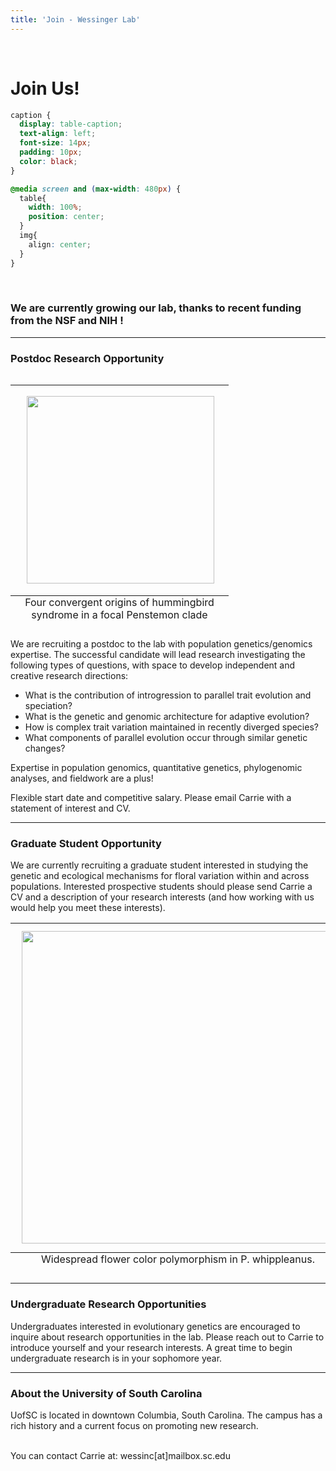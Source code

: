 ```yaml
---
title: 'Join - Wessinger Lab'
---
```

<!--hello, this is an html comment--> 
<!--the title here NORMALLY controls the big text at the top of this web page as well as the title shown within the tab but I changed that so this title only controls the text within the tab for all .Rmds/.htmls (the change is coded within the in_header.html) because I wanted the information in the tab to say something different than the text at the top of each web page--> 
<br>
<!-- anything within carrots is html code that will by knitted into the .html output my knitting the .rmd-->
<!-- br means break and inserts an empty line, i think the size of the break is based on the default size of the body text-->

# Join Us!
<!-- header 1, aka the large font that is centered at the top of the web page, best to leave a line between headers and other code, otherwise sometimes rmd won't format them correctly -->
 

<!--the code below indicates this is a code block containing code (within the ```) in the language css and we don't want this code to be echoed onto the website (echo=F)-->
<!--note: no comments can be made within the code block bc rmd is weird so all comments will be below the block and will occur below a comment out version of the thing exactly as it appears within the block,--> 

```css
caption {
  display: table-caption;
  text-align: left;
  font-size: 14px;
  padding: 10px;
  color: black;
}

@media screen and (max-width: 480px) {
  table{
    width: 100%;
    position: center;
  }
  img{
    align: center;
  }
}
```
<!-- ```{css, echo=FALSE} -->
 <!-- html { -->
 <!--   background: url(images/wrightii_thin.jpg);  -->
 <!--   background-size: 50%; -->
 <!--   height: 100%; -->
 <!--   background-position: right center; -->
 <!--   background-repeat: no-repeat; -->
 <!-- } -->

<!-- the html object formatted above (still in the language css) sets the background image used for this web page 
#IMP the image is dynamically scaling when set this way meaning it's size and what is show changes when you change your browser/screen size
the url() command tells the computer where this image is currently located compared to the director the rproj is in so it's in a folder called images and the image itself is called wrightii_thin.jpg
background-size: 50%; is what makes this image cover the half of the width of the screen
height: 100%; ensure the image takes up 100% of the screen height
background-position: right center; centers the image vertically and moves it to the right horizontally
background-repeat: no-repeat; means if the screen is too big that the image can't take up the whole thing, don't repeat the image

<!-- body { -->
<!--    color: black; -->
<!--    position: relative;  -->
<!--    left: 0;  -->
<!--    top: 10px; -->
<!--    width: 50%;  -->

<!-- } -->

<!--the body object formatted above (still in the language css) sets the style for the "body" aka the actual text within this web page
#IMP: this body is set here because it is different than the way we generally want the body formatted in the other pages, if it was something that we wanted on all of the pages then we would set it within the style.css
color: sets the color of the text
position: relative; sets the position to be the changed (according to formatting below) as relative to what it would "normally" be... I think
left: 0 the body will start 0 pixels from the left of the screen aka will be left justified
top: 10 px means the body will start 10 pixels down from the top of the screen (again regardless of width or other things contained withing this page as discussed above)
width: 50% sets the width of the body to cover half of the width of the screen-->

<!-- @media screen and (max-width: 480px) { -->
<!--     html { -->
<!--      background: url(images/wrightii_thin.jpg); -->
<!--      background-size: cover; -->
<!--      background-attachment: fixed; -->
<!--      background-position: center; -->
<!--      background-repeat: no-repeat; -->
<!--     } -->
<!--     body { -->
<!--      color: black; -->
<!--      left: 0;  -->
<!--      width: 100%;  -->
<!--      background: rgba(211, 211, 211, .5); -->
<!--   } -->
<!-- } -->
<!-- @media screen and (max-width: 480px): this block changes the settings that were discussed above to be different if the screen size is smaller than 480 pixels in width aka on phones/ipads because the formatting as it was looked super bad on phones before

you can check what this looks like after knitting this web page by narrowing your screen until it shifts into the different formatting

the html{} object is formatted to be different than  the default for bigger screens that was discussed above, because having an image take up half of a small screen is not very readable SO:
<!-- the html object formatted above (still in the language css) sets the background image used for this web page 
#IMP the image is dynamically scaling when set this way meaning it's size and what is show changes when you change your browser/screen size
the url() command tells the computer where this image is currently located compared to the director the rproj is in so it's in a folder called images and the image itself is called australis_new.jpg
background-position: center; just centers the image vertically and horizontally within the screen
background-repeat: no-repeat; means if the screen is too big that the image can't take up the whole thing, don't repeat the image
background-size: cover is what makes this image cover the entire width of the screen
background-attachment: fixed; is kind of complicated but means that is there is enough text that the screen needs to scroll, keep the image fixed in it's place aka don't scroll with the text -->

<!--the body{} object formatted above (still in the language css) sets the style for the "body" aka the actual text within this web page
#IMP: this body is set here because it is different than the way we generally want the body formatted in the other pages, if it was something that we wanted on all of the pages then we would set it within the style.css
color: sets the color of the text
left: 0 means the body will start 0 pixels from the left of the screen (again regardless of width or other things contained withing this page as discussed above)
width: 100% sets the width of the body to cover 100% of the width of the screen
background: rgba(211, 211, 211, .5); sets the background of the body to be a light grey (hex code 211, 211, 211) with an alpha (transparency) value of .5 (50% opaque) -->

<br>

### We are currently growing our lab, thanks to recent funding from the NSF and NIH !

***

### Postdoc Research Opportunity

<table class="image" align="right">
<caption align="bottom">Four convergent origins of hummingbird syndrome in a focal Penstemon clade</caption>
<tr><td><img src="images/mira.phylo.jpg" align="right" width="300" style="padding: 15px"></td></tr>
</table>

We are recruiting a postdoc to the lab with population genetics/genomics expertise. The successful candidate will lead research investigating the following types of questions, with space to develop independent and creative research directions:

  * What is the contribution of introgression to parallel trait evolution and speciation?
  * What is the genetic and genomic architecture for adaptive evolution?
  * How is complex trait variation maintained in recently diverged species?
  * What components of parallel evolution occur through similar genetic changes?

Expertise in population genomics, quantitative genetics, phylogenomic analyses, and fieldwork are a plus! 

Flexible start date and competitive salary. Please email Carrie with a statement of interest and CV.


***

### Graduate Student Opportunity

We are currently recruiting a graduate student interested in studying the genetic and ecological mechanisms for floral variation within and across populations. Interested prospective students should please send Carrie a CV and a description of your research interests (and how working with us would help you meet these interests).

<table class="image" align="center">
<caption align="bottom">Widespread flower color polymorphism in P. whippleanus. </caption>
<tr><td><img src="images/whippleanus.jpg" align="center" width="500" style="padding: 10px"></td></tr>
</table>

***

### Undergraduate Research Opportunities
<!--h4 header, 4rd biggest, size set in style.css, this is consistent for all headers below-->

Undergraduates interested in evolutionary genetics are encouraged to inquire about research opportunities in the lab. Please reach out to Carrie to introduce yourself and your research interests. A great time to begin undergraduate research is in your sophomore year. 

***
<!--actual body of the page, formatted first by the body{} objects set above in the css block and second by the the style.css
body is followed by 2 breaks together, same is true for all sections below just to keep formatting consistent-->


### About the University of South Carolina

UofSC is located in downtown Columbia, South Carolina. The campus has a rich history and a current focus on promoting new research.
<br><br>


You can contact Carrie at:
wessinc[at]mailbox.sc.edu

